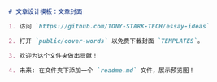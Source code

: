 ```markdown
# 文章设计模板：文章封面

1. 访问 `https://github.com/TONY-STARK-TECH/essay-ideas`

2. 打开 `public/cover-words` 以免费下载封面 `TEMPLATES`。

3. 欢迎为这个文件夹做出贡献！

4. 未来: 在文件夹下添加一个 `readme.md` 文件，展示预览图！
```
